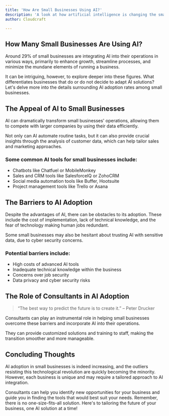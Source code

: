 ```yaml
---
title: 'How Are Small Businesses Using AI?'
description: 'A look at how artificial intelligence is changing the small business landscape'
author: Cloudcraft

---
```


## How Many Small Businesses Are Using AI?

Around 29% of small businesses are integrating AI into their operations in various ways, primarily to enhance growth, streamline 
processes, and minimize the mundane elements of running a business. 

It can be intriguing, however, to explore deeper into these figures. What differentiates businesses that do or do not decide 
to adapt AI solutions? Let's delve more into the details surrounding AI adoption rates among small businesses.

<ServicesBlurb />

## The Appeal of AI to Small Businesses

AI can dramatically transform small businesses' operations, allowing them to compete with larger companies by using their data efficiently. 

Not only can AI automate routine tasks, but it can also provide crucial insights through the analysis of customer data, which can help tailor sales and marketing approaches.

### Some common AI tools for small businesses include:

 * Chatbots like Chatfuel or MobileMonkey
 * Sales and CRM tools like SalesforceIQ or ZohoCRM
 * Social media automation tools like Buffer, Hootsuite 
 * Project management tools like Trello or Asana
 
## The Barriers to AI Adoption

Despite the advantages of AI, there can be obstacles to its adoption. These include the cost of implementation, lack of technical 
knowledge, and the fear of technology making human jobs redundant. 

Some small businesses may also be hesitant about trusting AI with sensitive data, due to cyber security concerns. 

### Potential barriers include:

 * High costs of advanced AI tools
 * Inadequate technical knowledge within the business
 * Concerns over job security 
 * Data privacy and cyber security risks

## The Role of Consultants in AI Adoption

<blockquote>“The best way to predict the future is to create it.” – Peter Drucker</blockquote>

Consultants can play an instrumental role in helping small businesses overcome these barriers and incorporate AI into their operations. 

They can provide customized solutions and training to staff, making the transition smoother and more manageable.

<GetStartedBlurb />

## Concluding Thoughts

AI adoption in small businesses is indeed increasing, and the outliers resisting this technological revolution are quickly 
becoming the minority. However, each business is unique and may require a tailored approach to AI integration.

Consultants can help you identify new opportunities for your business and guide you in finding the tools that would best 
suit your needs. Remember, there is no one-size-fits-all solution. Here's to tailoring the future of your business, one AI solution at a time!